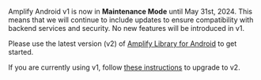 <Callout warning>

Amplify Android v1 is now in **Maintenance Mode** until May 31st, 2024. This means that we will continue to include updates to ensure compatibility with backend services and security. No new features will be introduced in v1.

Please use the latest version (v2) of [Amplify Library for Android](/[platform]/tools/libraries/) to get started.

If you are currently using v1, follow [these instructions](/[platform]/start/project-setup/upgrade-guide/) to upgrade to v2.

</Callout>